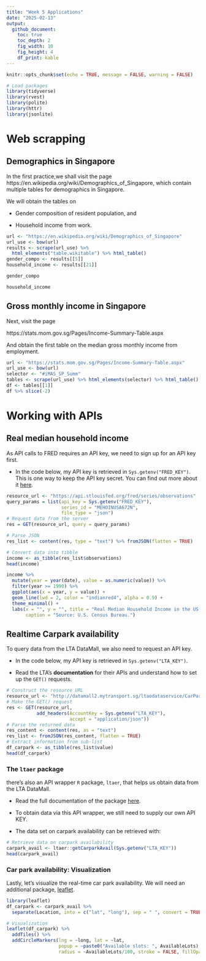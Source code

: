 ```yaml
---
title: "Week 5 Applications"
date: "2025-02-13"
output: 
  github_document:
    toc: true
    toc_depth: 2
    fig_width: 10
    fig_height: 4
    df_print: kable
---
```


```r
knitr::opts_chunk$set(echo = TRUE, message = FALSE, warning = FALSE)
```

```r
# Load packages
library(tidyverse)
library(rvest)
library(polite)
library(httr)
library(jsonlite)
```

# Web scrapping
## Demographics in Singapore

In the first practice,we shall visit the page https://en.wikipedia.org/wiki/Demographics_of_Singapore, which contain multiple tables for demographics in Singapore.

We will obtain the tables on

+ Gender composition of resident population, and

+ Household income from work.

```r
url <- "https://en.wikipedia.org/wiki/Demographics_of_Singapore"
url_use <- bow(url)
results <- scrape(url_use) %>% 
  html_elements("table.wikitable") %>% html_table()
gender_compo <- results[[5]]
household_income <- results[[21]]
```

```r
gender_compo
```

```r
household_income
```

## Gross monthly income in Singapore

Next, visit the page

https://stats.mom.gov.sg/Pages/Income-Summary-Table.aspx

And obtain the first table on the median gross monthly income from employment.

```r
url <- "https://stats.mom.gov.sg/Pages/Income-Summary-Table.aspx"
url_use <- bow(url)
selector <- "#iMAS_SP_Summ"
tables <- scrape(url_use) %>% html_elements(selector) %>% html_table() # list of 6
df <- tables[[1]]
df %>% slice(-2)
```

# Working with APIs
## Real median household income

As API calls to FRED requires an API key, we need to sign up for an API key first.

+ In the code below, my API key is retrieved in `Sys.getenv("FRED_KEY")`. This is one way to keep the API key secret. You can find out more about it [here](https://daattali.gitbooks.io/stat545-ubc-github-io/content/bit003_api-key-env-var.html).

```r
resource_url <- "https://api.stlouisfed.org/fred/series/observations"
query_params = list(api_key = Sys.getenv("FRED_KEY"),
                    series_id = "MEHOINUSA672N",
                    file_type = "json")
# Request data from the server
res = GET(resource_url, query = query_params)

# Parse JSON
res_list <- content(res, type = "text") %>% fromJSON(flatten = TRUE)

# Convert data into tibble
income <- as_tibble(res_list$observations)
head(income)
```

```r
income %>%
  mutate(year = year(date), value = as.numeric(value)) %>%
  filter(year >= 1990) %>%
  ggplot(aes(x = year, y = value)) +
  geom_line(lwd = 2, color = "indianred4", alpha = 0.9) +
  theme_minimal() +
  labs(x = "", y = "", title = "Real Median Household Income in the US, 1990 to 2022",
       caption = "Source: U.S. Census Bureau.")
```

## Realtime Carpark availability

To query data from the LTA DataMall, we also need to request an API key.

+ In the code below, my API key is retrieved in `Sys.getenv("LTA_KEY")`.

+ Read the LTA's **documentation** for their APIs and understand how to set up the `GET()` requests.

```r
# Construct the resource URL
resource_url <- "http://datamall2.mytransport.sg/ltaodataservice/CarParkAvailabilityv2"
# Make the GET() request
res <- GET(resource_url, 
           add_headers(AccountKey = Sys.getenv("LTA_KEY"),
                       accept = "application/json"))
# Parse the returned data
res_content <- content(res, as = "text")
res_list <- fromJSON(res_content, flatten = TRUE)
# Extract information from sub-list
df_carpark <- as_tibble(res_list$value)
head(df_carpark)
```

### The `ltaer` package

there's also an API wrapper `R` package, `ltaer`, that helps us obtain data from the LTA DataMall.

+ Read the full documentation of the package [here](https://shaunkhoo.github.io/ltaer/index.html).

+ To obtain data via this API wrapper, we still need to supply our own API KEY.

+ The data set on carpark availability can be retrieved with:

```r
# Retrieve data on carpark availability
carpark_avail <- ltaer::getCarparkAvail(Sys.getenv("LTA_KEY"))
head(carpark_avail)
```

### Car park availability: Visualization

Lastly, let's visualize the real-time car park availability. We will need an additional package, [leaflet](https://rstudio.github.io/leaflet/).

```r
library(leaflet)
df_carpark <- carpark_avail %>%
  separate(Location, into = c("lat", "long"), sep = " ", convert = TRUE)

# Visualization
leaflet(df_carpark) %>%
  addTiles() %>%
  addCircleMarkers(lng = ~long, lat = ~lat,
                   popup = ~paste0("Available slots: ", AvailableLots),
                   radius = ~AvailableLots/100, stroke = FALSE, fillOpacity = 0.5)
```

